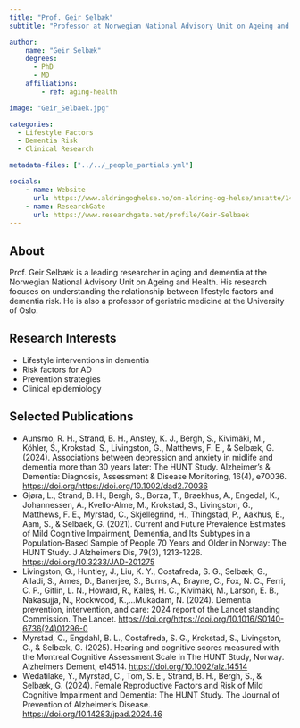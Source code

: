 ```yaml
---
title: "Prof. Geir Selbæk"
subtitle: "Professor at Norwegian National Advisory Unit on Ageing and Health"

author:
    name: "Geir Selbæk"
    degrees:
      - PhD
      - MD
    affiliations:
        - ref: aging-health

image: "Geir_Selbaek.jpg"

categories:
  - Lifestyle Factors
  - Dementia Risk
  - Clinical Research

metadata-files: ["../../_people_partials.yml"]

socials:
    - name: Website
      url: https://www.aldringoghelse.no/om-aldring-og-helse/ansatte/148/
    - name: ResearchGate
      url: https://www.researchgate.net/profile/Geir-Selbaek
---
```


## About

Prof. Geir Selbæk is a leading researcher in aging and dementia at the Norwegian National Advisory Unit on Ageing and Health. His research focuses on understanding the relationship between lifestyle factors and dementia risk. He is also a professor of geriatric medicine at the University of Oslo.

## Research Interests

- Lifestyle interventions in dementia
- Risk factors for AD
- Prevention strategies
- Clinical epidemiology

## Selected Publications

- Aunsmo, R. H., Strand, B. H., Anstey, K. J., Bergh, S., Kivimäki, M., Köhler, S., Krokstad, S., Livingston, G., Matthews, F. E., & Selbæk, G. (2024). Associations between depression and anxiety in midlife and dementia more than 30 years later: The HUNT Study. Alzheimer's & Dementia: Diagnosis, Assessment & Disease Monitoring, 16(4), e70036. [https://doi.org/https://doi.org/10.1002/dad2.70036](https://doi.org/https://doi.org/10.1002/dad2.70036)
- Gjøra, L., Strand, B. H., Bergh, S., Borza, T., Braekhus, A., Engedal, K., Johannessen, A., Kvello-Alme, M., Krokstad, S., Livingston, G., Matthews, F. E., Myrstad, C., Skjellegrind, H., Thingstad, P., Aakhus, E., Aam, S., & Selbaek, G. (2021). Current and Future Prevalence Estimates of Mild Cognitive Impairment, Dementia, and Its Subtypes in a Population-Based Sample of People 70 Years and Older in Norway: The HUNT Study. J Alzheimers Dis, 79(3), 1213-1226. [https://doi.org/10.3233/JAD-201275](https://doi.org/10.3233/JAD-201275)
- Livingston, G., Huntley, J., Liu, K. Y., Costafreda, S. G., Selbæk, G., Alladi, S., Ames, D., Banerjee, S., Burns, A., Brayne, C., Fox, N. C., Ferri, C. P., Gitlin, L. N., Howard, R., Kales, H. C., Kivimäki, M., Larson, E. B., Nakasujja, N., Rockwood, K.,…Mukadam, N. (2024). Dementia prevention, intervention, and care: 2024 report of the Lancet standing Commission. The Lancet. [https://doi.org/https://doi.org/10.1016/S0140-6736(24)01296-0](https://doi.org/https://doi.org/10.1016/S0140-6736(24)01296-0)
- Myrstad, C., Engdahl, B. L., Costafreda, S. G., Krokstad, S., Livingston, G., & Selbæk, G. (2025). Hearing and cognitive scores measured with the Montreal Cognitive Assessment Scale in The HUNT Study, Norway. Alzheimers Dement, e14514. [https://doi.org/10.1002/alz.14514](https://doi.org/10.1002/alz.14514)
- Wedatilake, Y., Myrstad, C., Tom, S. E., Strand, B. H., Bergh, S., & Selbæk, G. (2024). Female Reproductive Factors and Risk of Mild Cognitive Impairment and Dementia: The HUNT Study. The Journal of Prevention of Alzheimer's Disease. [https://doi.org/10.14283/jpad.2024.46](https://doi.org/10.14283/jpad.2024.46)